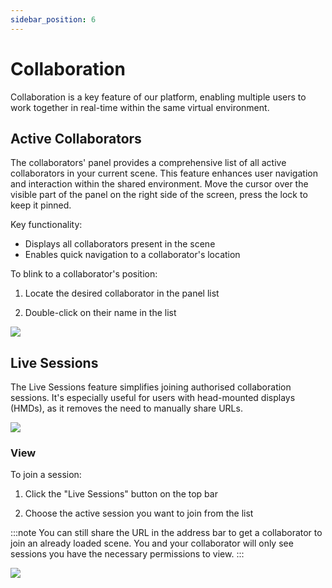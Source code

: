 ```yaml
---
sidebar_position: 6
---
```


# Collaboration

Collaboration is a key feature of our platform, enabling multiple users to work together in real-time within the same virtual environment.

## Active Collaborators

The collaborators' panel provides a comprehensive list of all active collaborators in your current scene. This feature enhances user navigation and interaction within the shared environment. Move the cursor over the visible part of the panel on the right side of the screen, press the lock to keep it pinned.

Key functionality:

- Displays all collaborators present in the scene
- Enables quick navigation to a collaborator's location

To blink to a collaborator's position:

<Steps>

1. Locate the desired collaborator in the panel list

2. Double-click on their name in the list

</Steps>

![](/img/virtalis-hub-and-web-viewer/collaboration.png)
 
## Live Sessions

The Live Sessions feature simplifies joining authorised collaboration sessions. It's especially useful for users with head-mounted displays (HMDs), as it removes the need to manually share URLs. 

![](/img/virtalis-hub-and-web-viewer/sessions-button.png)

### View

To join a session:

<Steps>

1. Click the "Live Sessions" button on the top bar

2. Choose the active session you want to join from the list

</Steps>

:::note
You can still share the URL in the address bar to get a collaborator to join an already loaded scene. You and your collaborator will only see sessions you have the necessary permissions to view. 
:::
 
![](/img/virtalis-hub-and-web-viewer/sessions.png)
